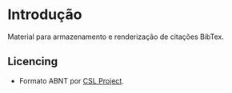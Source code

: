 # Introdução

Material para armazenamento e renderização de citações BibTex.

## Licencing

- Formato ABNT por [CSL Project](https://github.com/citation-style-language/styles/tree/master).
